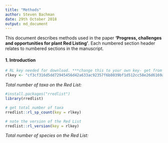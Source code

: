 ```yaml
---
title: "Methods"
author: Steven Bachman
date: 29th October 2018
output: md_document
---
```


This document describes methods used in the paper **'Progress, challenges and opportunities for plant Red Listing'**. Each numbered section header relates to numbered sections in the manuscript.

#### 1. Introduction 

```r
# RL key needed for download. ***change this to your own key- get from iucn.org 
rlkey <- "cf3cf316d5dd72945456d42a633ac92357f6b8039bf1d512cc58e26d6169a8f3"
```

*Total number of taxa on the Red List:*
```r
#install.packages("rredlist")
library(rredlist)

# get total number of taxa
rredlist::rl_sp_count(key = rlkey)

```

```r
# note the version of the Red List
rredlist::rl_version(key = rlkey)

```


*Total number of species on the Red List:*
